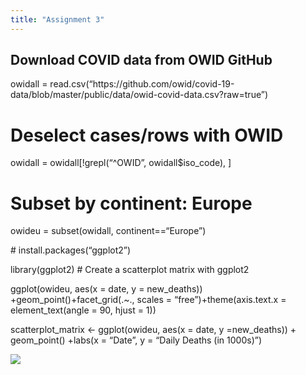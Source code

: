 ---
title: "Assignment 3"
---

## Download COVID data from OWID GitHub

owidall = read.csv("https://github.com/owid/covid-19-data/blob/master/public/data/owid-covid-data.csv?raw=true")

# Deselect cases/rows with OWID

owidall = owidall\[!grepl("\^OWID", owidall\$iso_code), \]

# Subset by continent: Europe

owideu = subset(owidall, continent=="Europe")

 # install.packages("ggplot2")

library(ggplot2) \# Create a scatterplot matrix with ggplot2

ggplot(owideu, aes(x = date, y = new_deaths)) +geom_point()+facet_grid(.\~., scales = "free")+theme(axis.text.x = element_text(angle = 90, hjust = 1))

scatterplot_matrix \<- ggplot(owideu, aes(x = date, y =new_deaths)) + geom_point() +labs(x = "Date", y = "Daily Deaths (in 1000s)")

![](366984034a1a4b589d4924aaa2ef88d2.png)
